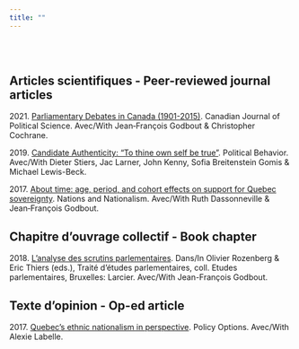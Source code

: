 ```yaml
---
title: ""
---
```


<br>
<br>

## Articles scientifiques - Peer-reviewed journal articles

2021\. [Parliamentary Debates in Canada (1901-2015)](https://www.cambridge.org/core/journals/canadian-journal-of-political-science-revue-canadienne-de-science-politique/article/parliamentary-debates-in-canada-19012015/22DFF060A0BCE5BEC96E36EC075325D0/share/bfc29308e8885c740f53d76a57ecd30490926975). Canadian Journal of Political Science. Avec/With Jean‐François Godbout & Christopher Cochrane.

2019\. [Candidate Authenticity: "To thine own self be true"](https://link.springer.com/article/10.1007/s11109-019-09589-y). Political Behavior. Avec/With Dieter Stiers, Jac Larner, John Kenny, Sofia Breitenstein Gomis & Michael Lewis-Beck.

2017\. [About time: age, period, and cohort effects on support for Quebec sovereignty](https://onlinelibrary.wiley.com/doi/pdf/10.1111/nana.12378). Nations and Nationalism. Avec/With Ruth Dassonneville & Jean‐François Godbout. 


## Chapitre d'ouvrage collectif - Book chapter

2018\. [L'analyse des scrutins parlementaires](https://www.larciergroup.com/fr/traite-d-etudes-parlementaires-2018-9782802760481.html). Dans/In Olivier Rozenberg & Eric Thiers (eds.), Traité d'études parlementaires, coll. Etudes parlementaires, Bruxelles: Larcier. Avec/With Jean-François Godbout. 

## Texte d'opinion - Op-ed article

2017\. [Quebec’s ethnic nationalism in perspective](http://policyoptions.irpp.org/magazines/february-2017/quebecs-ethnic-nationalism-in-perspective/). Policy Options. Avec/With Alexie Labelle. 
